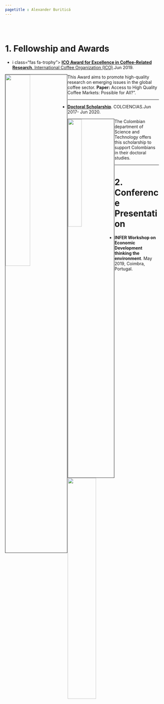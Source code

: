 ```yaml
---
pagetitle : Alexander Buriticá 
---
```


<br>  </br> <!--- Agrega lineas en blanco --->

# 1. Fellowship and Awards


+ i class="fas fa-trophy"></i> <a href="http://www.ico.org/documents/cy2018-19/ed-2295e-call-for-award-competition.pdf">  **ICO Award for Excellence in Coffee-Related Research**.</a><a href="http://www.ico.org/"> International Coffee Organization (ICO)</a>.Jun 2019.

<img src="./images/ICO.png" style="width:40%; border:1px solid; margin-right: 1px" align="left" />


<p>This Award aims to promote high-quality research on emerging issues in the global coffee sector.  __Paper:__ Access to High Quality Coffee Markets: Possible for All?”.</p>


----

+ <i class="fas fa-trophy"></i> <a href="https://minciencias.gov.co/convocatorias/oportunidades-formacion/convocatoria-doctorados-nacionales-2016">**Doctoral Scholarship**</a>. COLCIENCIAS</a>.Jun 2017- Jun 2020. 

<img src="./images/colciencias.png" style="width:30%; border:1px solid; margin-right: 1px" align="left" />


<p>The Colombian department of Science and Technology offers this scholarship to support Colombians in their doctoral studies.</p>


-----

# 2. Conference Presentation


+ **INFER Workshop on Economic Development thinking the environment**. May 2019, Coimbra, Portugal.

<img src="./images/infer_logo.png" style="width:43%" />
